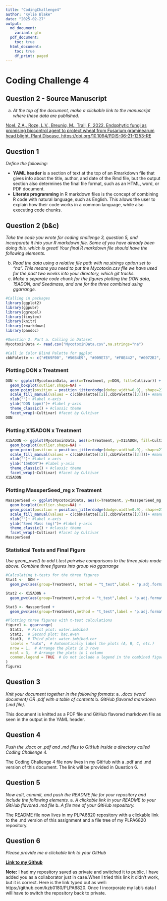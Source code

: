 ```yaml
---
title: "CodingChallenge4"
author: "Kylie Blake"
date: "2025-02-27"
output:
  md_document:
    variant: gfm
  pdf_document:
    toc: true
  html_document:
    toc: true
    df_print: paged
---
```

# Coding Challenge 4

## Question 2 - Source Manuscript
a. *At the top of the document, make a clickable link to the manuscript where these data are published.*

[Noel, Z.A., Roze, L.V., Breunig, M., Trail, F. 2022. Endophytic fungi as promising biocontrol agent to protect wheat from Fusarium graminearum head blight. Plant Disease. https://doi.org/10.1094/PDIS-06-21-1253-RE](https://doi.org/10.1094/PDIS-06-21-1253-RE)


## Question 1

*Define the following:*

- **YAML header** is a section of text at the top of an Rmarkdown file that gives info about the title, author, and date of the Rmd file, but the output section also determines the final file format, such as an HTML, word, or PDF document. 
- **Literate programming** in R markdown files is the concept of combining R code with natural language, such as English. This allows the user to explain how their code works in a common language, while also executing code chunks. 

## Question 2 (b&c)

*Take the code you wrote for coding challenge 3, question 5, and incorporate it into your R markdown file. Some of you have already been doing this, which is great! Your final R markdown file should have the following elements.*

b.	*Read the data using a relative file path with na.strings option set to “na”. This means you need to put the Mycotoxin.csv file we have used for the past two weeks into your directory, which git tracks. *
c.	*Make a separate code chunk for the figures plotting the DON data, 15ADON, and Seedmass, and one for the three combined using ggarrange. *


```r
#Calling in packages
library(ggplot2)
library(ggpubr)
library(ggrepel)
library(tinytex)
library(knitr)
library(rmarkdown)
library(pandoc)

#Question 2. Part a. Calling in Dataset 
MycotoxinData <- read.csv("MycotoxinData.csv",na.strings="na")

#Call in Color Blind Palette for ggplot 
cbbPalette <- c("#E69F00", "#56B4E9", "#009E73", "#F0E442", "#0072B2", "#D55E00", "#CC79A7","#000000")
```

### Plotting DON x Treatment

```r
DON <- ggplot(MycotoxinData, aes(x=Treatment, y=DON, fill=Cultivar)) + 
  geom_boxplot(outlier.shape=NA) + 
  geom_point(position = position_jitterdodge(dodge.width=0.9), shape=21,alpha=0.6)+ #jitter dodge points and make them transparent
  scale_fill_manual(values = c(cbbPalette[[2]],cbbPalette[[3]]))+ #manually insert two colors from CbbPalette
  xlab("")+ #label x-axis
  ylab("DON (ppm)")+ #label y-axis
  theme_classic() + #classic theme
  facet_wrap(~Cultivar) #facet by Cultivar
DON
```

### Plotting X15ADON x Treatment

```r
X15ADON <- ggplot(MycotoxinData, aes(x=Treatment, y=X15ADON, fill=Cultivar)) + 
  geom_boxplot(outlier.shape=NA) + 
  geom_point(position = position_jitterdodge(dodge.width=0.9), shape=21,alpha=0.6)+ #jitter dodge points and make them transparent
  scale_fill_manual(values = c(cbbPalette[[2]],cbbPalette[[3]]))+ #manually insert two colors from CbbPalette
  xlab("")+ #label x-axis
  ylab("15ADON")+ #label y-axis
  theme_classic() + #classic theme
  facet_wrap(~Cultivar) #facet by Cultivar
X15ADON
```

### Plotting MassperSeed_mg x Treatment
```r
MassperSeed <- ggplot(MycotoxinData, aes(x=Treatment, y=MassperSeed_mg, fill=Cultivar)) + 
  geom_boxplot(outlier.shape=NA) + 
  geom_point(position = position_jitterdodge(dodge.width=0.9), shape=21,alpha=0.6)+ #jitter dodge points and make them transparent
  scale_fill_manual(values = c(cbbPalette[[2]],cbbPalette[[3]]))+ #manually insert two colors from CbbPalette
  xlab("")+ #label x-axis
  ylab("Seed Mass (mg)")+ #label y-axis
  theme_classic() + #classic theme
  facet_wrap(~Cultivar) #facet by Cultivar
MassperSeed
```

### Statistical Tests and Final Figure

*Use geom_pwc() to add t.test pairwise comparisons to the three plots made above. Combine three figures into group via ggarrange*

```r
#Calculating t-tests for the three figures 
Stat1 <-  DON +
  geom_pwc(aes(group=Treatment), method = "t_test",label = "p.adj.format") #Adding t-test to Question 1 figure

Stat2 <- X15ADON +
  geom_pwc(aes(group=Treatment),method = "t_test",label = "p.adj.format")  #Adding t-test to Question 2 figure

Stat3 <- MassperSeed +
  geom_pwc(aes(group=Treatment),method = "t_test",label = "p.adj.format")  #Adding t-test to Question 3 figure

#Plotting three figures with t-test calculations 
figure1 <- ggarrange(
  Stat1,  # First plot: water.imbibed
  Stat2,  # Second plot: bac.even
  Stat3,  # Third plot: water.imbibed.cor
  labels = "auto",  # Automatically label the plots (A, B, C, etc.)
  nrow = 1,  # Arrange the plots in 3 rows
  ncol = 3,  # Arrange the plots in 1 column
  common.legend = TRUE  # Do not include a legend in the combined figure
)
figure1
```

## Question 3

*Knit your document together in the following formats:* 
a.	*.docx (word document) OR .pdf with a table of contents*
b.	*GitHub flavored markdown (.md file).*

This document is knitted as a PDF file and GitHub flavored markdown file as seen in the output in the YAML header.

## Question 4

*Push the .docx or .pdf and .md files to GitHub inside a directory called Coding Challenge 4.* 

The Coding Challenge 4 file now lives in my GitHub with a .pdf and .md version of this document. The link will be provided in Question 6.

## Question 5

*Now edit, commit, and push the README file for your repository and include the following elements.*
a.	*A clickable link in your README to your GitHub flavored .md file*
b.	*A file tree of your GitHub repository.*

The README file now lives in my PLPA6820 repository with a clickable link to the .md version of this assignment and a file tree of my PLPA6820 repository.

## Question 6

*Please provide me a clickable link to your GitHub*

[**Link to my Github**](https://github.com/kzb0180/PLPA6820)

**Note:** I had my repository saved as private and switched it to public. I have added you as a collaborator just in case.When I tried this link it didn't work, but it is correct. Here is the link typed out as well: https://github.com/kzb0180/PLPA6820. Once I incorporate my lab's data I will have to switch the repository back to private. 


